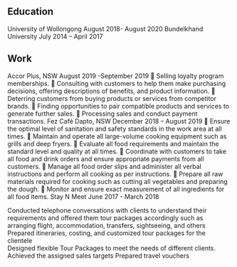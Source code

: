 ## Education

<ProjectCard title="Master of Business (Marketing, Management)"  bg="linear-gradient(to right, #D4145A 0%, #FBB03B 100%)">
University of Wollongong
August 2018- August 2020
</ProjectCard>

<ProjectCard title="Bachelor of Business (Tourism)"  bg="linear-gradient(to right, #D4145A 0%, #FBB03B 100%)">
Bundelkhand University
July 2014 – April 2017
</ProjectCard>

## Work

<ProjectCard title="Loyalty Sales Consultant"  bg="linear-gradient(to right, #D4145A 0%, #FBB03B 100%)">
Accor Plus, NSW
August 2019 -September 2019
 Selling loyalty program memberships.
 Consulting with customers to help them make purchasing decisions, offering descriptions of benefits, and
product information.
 Deterring customers from buying products or services from competitor brands.
 Finding opportunities to pair compatible products and services to generate further sales.
 Processing sales and conduct payment transactions.
</ProjectCard>

<ProjectCard title="Retail Assistant"  bg="linear-gradient(to right, #D4145A 0%, #FBB03B 100%)">
Fez Café Dapto, NSW
December 2018 – August 2019
 Ensure the optimal level of sanitation and safety standards in the work area at all times.
 Maintain and operate all large-volume cooking equipment such as grills and deep fryers.
 Evaluate all food requirements and maintain the standard level and quality at all times.
 Coordinate with customers to take all food and drink orders and ensure appropriate payments from all
customers.
 Manage all food order slips and administer all verbal instructions and perform all cooking as per
instructions.
 Prepare all raw materials required for cooking such as cutting all vegetables and preparing the dough.
 Monitor and ensure exact measurement of all ingredients for all food items.
</ProjectCard>

<ProjectCard title="Inbound Executive Sales"  bg="linear-gradient(to right, #D4145A 0%, #FBB03B 100%)">
Stay N Meet 
June 2017 - March 2018
 
Conducted telephone conversations with clients to understand their requirements and offered them tour packages accordingly such as arranging flight, accommodation, transfers, sightseeing, and others 
Prepared itineraries, costing, and customized tour packages for the clientele  
Designed flexible Tour Packages to meet the needs of different clients. 
Achieved the assigned sales targets 
Prepared travel vouchers 
</ProjectCard>
